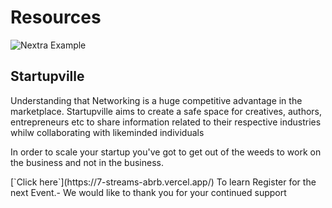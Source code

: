 
# Resources

<Bleed>![Nextra Example](../public/Startupville.gif)</Bleed>

## Startupville 

Understanding that Networking is a huge competitive advantage in the marketplace. Startupville aims to create a safe space for creatives, authors, entrepreneurs etc to share information related to their respective industries whilw collaborating with likeminded individuals 

In order to scale your startup you've got to get out of the weeds to work on the business and not in the business.
 
<Callout>
[`Click here`](https://7-streams-abrb.vercel.app/) To learn Register for the next Event.- We would like to thank you for your continued support
</Callout>
